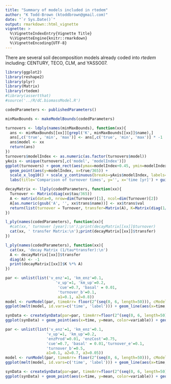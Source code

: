 ```yaml
---
title: "Summary of models included in rtedem"
author: "K Todd-Brown (ktoddbrown@gmail.com)"
date: "`r Sys.Date()`"
output: rmarkdown::html_vignette
vignette: >
  %\VignetteIndexEntry{Vignette Title}
  %\VignetteEngine{knitr::rmarkdown}
  %\VignetteEncoding{UTF-8}
---
```


There are several soil decomposition models already coded into *rtedem* including: CENTURY, TECO, CLM, and YASSO07.

```r
library(ggplot2)
library(reshape2)
library(plyr)
library(Matrix)
library(rtedem)
#library(assertthat)
#source('../R/dC.biomassModel.R')

codedParameters <- publishedParameters()

minMaxBounds <- makeModelBounds(codedParameters)
```


```r

turnovers <- ldply(names(minMaxBounds), function(xx){
  ans <- minMaxBounds[[xx]][grepl('K', minMaxBounds[[xx]]$name),]
  ans[,c('true', 'min', 'max')] <- ans[,c('true', 'min', 'max')] * -1
  ans$model <- xx
  return(ans)
})
turnovers$modelIndex <- as.numeric(as.factor(turnovers$model))
yAxis <- unique(turnovers[,c('model', 'modelIndex')])
ggplot(turnovers) + geom_rect(aes(ymax=modelIndex+0.45, ymin=modelIndex-0.45, xmax=min/365, xmin=max/365, fill=name)) + 
  geom_point(aes(y=modelIndex, x=true/365)) + 
  scale_x_log10() + scale_y_continuous(breaks=yAxis$modelIndex, labels=yAxis$model) +
  labs(title='Comparison of turnover times', y='', x='time [yr]') + guides(fill=FALSE)
```

```r
decayMatrix <- llply(codedParameters, function(xx){
  Turnover <- Matrix(diag(xx$tau/365))
  A <- matrix(data=0, nrow=dim(Turnover)[1], ncol=dim(Turnover)[2])
  A[as.numeric(gsub('A', '', xx$trans$name))] <- xx$trans$val
  return(list(turnover = Turnover, transfer=Matrix(A), K=Matrix(diag(1/(xx$tau/365)))))
})

l_ply(names(codedParameters), function(xx){
  #cat(xx,' turnover [year]:\n');print(decayMatrix[[xx]]$turnover)
  cat(xx, ' transfer Matrix:\n');print(decayMatrix[[xx]]$transfer)
})

l_ply(names(codedParameters), function(xx){
  cat(xx, 'decay Matrix (1/tau*transfer):\n')
  A <- decayMatrix[[xx]]$transfer
  diag(A) <- -1
  print(decayMatrix[[xx]]$K %*% A)
})
```

```r
par <- unlist(list('v_enz'=1, 'km_enz'=0.1,
                      'v_up'=1, 'km_up'=0.2,
                       'cue'=0.7, 'basal' = 0.01,
                       'turnover_b'=0.1,
                       a1=0.1, a2=0.8))
model <- runModel(par, timeArr= floor(2^(seq(0, 6, length=50))), cModel=dC.biomassModel, poolAssignment=list(simple=1, complex=2, biomass=3))
ggplot(melt(model, id.vars=c('time', 'label'))) + geom_line(aes(x=time, y=value,  color=variable)) + scale_x_log10()

synData <- createSynData(par=par, timeArr=floor(2^(seq(0, 6, length=50))), cModel=dC.biomassModel, poolAssignment=list(simple=1, complex=2, biomass=3))
ggplot(synData) + geom_point(aes(x=time, y=mean, color=variable)) + geom_errorbar(aes(x=time, ymin=mean-sd, ymax=mean+sd, color=variable)) + scale_x_log10()
```

```r
par <- unlist(list('v_enz'=1, 'km_enz'=0.1,
                  'v_up'=1, 'km_up'=0.2,
                  'enzProd'=0.01, 'enzCost'=0.75, 
                  'cue'=0.7, 'basal' = 0.01,'turnover_e'=0.1,
                  'turnover_b'=0.5, 
                  a1=0.1, a2=0.7, a3=0.05))
model <- runModel(par, timeArr= floor(2^(seq(0, 6, length=50))), cModel=dC.biomassModel, poolAssignment=list(simple=1, complex=2, enzyme=3, biomass=4))
ggplot(melt(model, id.vars=c('time', 'label'))) + geom_line(aes(x=time, y=value,  color=variable)) + scale_x_log10()

synData <- createSynData(par=par, timeArr=floor(2^(seq(0, 6, length=50))), cModel=dC.biomassModel, poolAssignment=list(simple=1, complex=2, enzyme=3, biomass=4))
ggplot(synData) + geom_point(aes(x=time, y=mean, color=variable)) + geom_errorbar(aes(x=time, ymin=mean-sd, ymax=mean+sd, color=variable)) + scale_x_log10()
```
